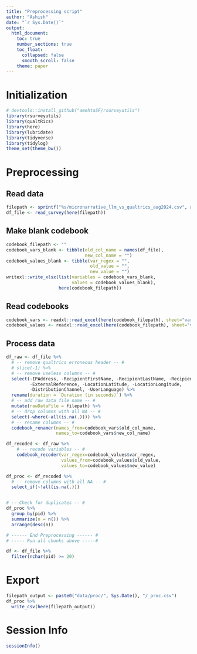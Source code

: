 ```yaml
---
title: "Preprocessing script"
author: "Ashish"
date: "`r Sys.Date()`"
output:
  html_document:
    toc: true
    number_sections: true
    toc_float:
      collapsed: false
      smooth_scroll: false
    theme: paper
---
```


Initialization
===
```r
# devtools::install_github("amehtaSF/rsurveyutils")
library(rsurveyutils)
library(qualtRics)
library(here)
library(lubridate)
library(tidyverse)
library(tidylog)
theme_set(theme_bw())
```


Preprocessing
===

Read data
---
```r
filepath <- sprintf("%s/micronarrative_llm_vs_qualtrics_aug2024.csv", recent_date_dir(here("data/raw")))
df_file <- read_survey(here(filepath))
```

Make blank codebook
---
```r
codebook_filepath <- ""
codebook_vars_blank <- tibble(old_col_name = names(df_file),
                              new_col_name = "")
codebook_values_blank <- tibble(var_regex = "",
                                old_value = "",
                                new_value = "")
writexl::write_xlsx(list(variables = codebook_vars_blank,
                         values = codebook_values_blank),
                    here(codebook_filepath))

```



Read codebooks
---
```r
codebook_vars <- readxl::read_excel(here(codebook_filepath), sheet="variables")
codebook_values <- readxl::read_excel(here(codebook_filepath), sheet="values")
```

Process data
---
```r
df_raw <- df_file %>% 
  # -- remove qualtrics erroneous header -- #
  # slice(-1) %>% 
  # -- remove useless columns -- #
  select(-IPAddress, -RecipientFirstName, -RecipientLastName, -RecipientEmail,
         -ExternalReference, -LocationLatitude, -LocationLongitude,
         -DistributionChannel, -UserLanguage) %>% 
  rename(duration = `Duration (in seconds)`) %>% 
  # -- add raw data file name -- #
  mutate(rawDataFile = filepath) %>% 
  # -- drop columns with all NA -- #
  select(-where(~all(is.na(.)))) %>% 
  # -- rename columns -- #
  codebook_renamer(names_from=codebook_vars$old_col_name,
                   names_to=codebook_vars$new_col_name)
```

```r
df_recoded <- df_raw %>% 
	# -- recode variables -- #
	codebook_recoder(var_regex=codebook_values$var_regex,
	                 values_from=codebook_values$old_value,
	                 values_to=codebook_values$new_value)
```


```r
df_proc <- df_recoded %>% 
  # -- remove columns with all NA -- #
  select_if(~!all(is.na(.)))


# -- Check for duplicates -- #
df_proc %>% 
  group_by(pid) %>% 
  summarize(n = n()) %>%
  arrange(desc(n)) 
```


```r
# ------ End Preprocessing ------ #
# ----- Run all chunks above -----#
```


```r
df <- df_file %>% 
  filter(nchar(pid) >= 20) 


```

Export
===
```r
filepath_output <- paste0("data/proc/", Sys.Date(), "/_proc.csv")
df_proc %>% 
  write_csv(here(filepath_output))
```




Session Info
===
```r
sessionInfo()
```

